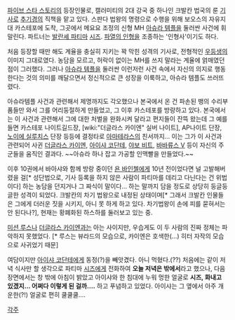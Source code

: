 [[파이브 스타 스토리]]의 등장인물로, 캘러미티의 2대 강국 중 하나인 크발칸 법국의 룬 [[기사]]로 [[추기경]]의 직책을 맡고 있다. 스판다 법왕의 명령으로 수행을 위해 보오스의 자유지대 카스테포에 도착, 그곳에서 메요요 조정의 신형 MH [[아슈라 템플]]을 둘러싼 사건에 휘말린다. 파트너는 [[발란셰 파티마]] [[시즈]]. [[파열의 인형]]을 조종하는 '인형사'이기도 하다.

처음 등장할 때만 해도 계율을 충실히 지키는 꽉 막힌 성격의 기사로, 전형적인 [[우등생]]의 이미지 그대로였다. 농담을 모르고, 허락이 없이는 MH를 쓰지 말라는 계율에 얽매였던 점이 그러했다. 그러나 [[아슈라 템플]]을 둘러싼 이런저런 사건 속에서 자신의 의지로 행동한다는 것의 의미를 깨달으면서 정신적으로 큰 성장을 이룩하고, 아슈라 템플도 쓰러뜨렸다. 

아슈라템플 사건과 관련해서 제명까지도 각오했으나 본국에서 온 건 파손된 뱅의 수리부품들만 와서 그를 어리둥절하게 만들었고, 그 이후 카스테포를 방랑하고 있다. 본국에서는 이 사건과 관련해서 그에 대한 처벌을 완화시켜 달라고 편지들이 잔뜩 왔는데 그 예를 들면 카스테포 나이트길드장, [wiki:"더글라스 카이엔" 실버 나이트], AP나이트 단장, [[노이에 실루치스]] 단장 등등에 결정타로 [[아마테라스]]의 친서까지... 이는 그가 이 사건과 관련되어 사귄 [[더글라스 카이엔]], [[아이샤 코단테]], [[야보 비트]], [[바바류스 V]] 등이 자신의 주군들을 움직인 결과다. ~~아슈라 하나 잡고 가공할 인맥빨을 만들었다.~~

이후 10권에서 바아샤와 함께 방랑 중이던 [[욘 바인첼]]에게 10년 전이었다면 널 고발해버렸을 걸[* 성단법으로, 기사 등록을 하지 않은 사람이 파티마를 데리고 다닌다는 건 위법이다] 하는 농담을 던지거나 그 짜식이 말이다... 하는 말까지 담을 정도로 상당히 둥글둥글한 성격이 되었다. 크발칸의 차기 법왕으로 내정된 상태이며[* 그래서 크발칸 인물들은 그에게 더러운 짓을 시키지, 아니 못 하게 하고 있다. 차기법왕이 손에 피를 묻혀서는 안 된다나?], 현재는 황폐화된 하스하를 둘러보고 있는 중. 

[[미션 루스]]나 [[더글라스 카이엔]]과는 아는 사이지만, 우습게도 이 두 사람의 진짜 정체는 파악하지 못했었다. [* 루스는 뷰라드의 모습으로, 카이엔은 호색한(…) 히터 자작의 모습으로 사귀었기 때문]

여담이지만 [[아이샤 코단테]]에게 동정(?)을 빼앗겼다. 아니 먹혔다.(??) 처음에는 같이 저녁 식사만 할 생각으로 파티마 [[시즈]]에게 전화하여 '''오늘 저녁은 밖에서'''라고 했으나, 다음 장면에서는 창 밖에 아침이 밝았고 아이샤와 한 침대에 누워 멍한 얼굴로 '''시즈, 화내고 있겠지… 어쩌다 이렇게 된 걸까….''' 하고 푸념하고 있었다. 아이샤는 그 옆에서 아주 개운한(?!) 얼굴로 편히 쿨쿨쿨….


[[각주]]

